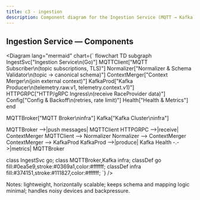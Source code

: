 ```yaml
---
title: c3 - ingestion
description: Component diagram for the Ingestion Service (MQTT → Kafka).
---
```


## Ingestion Service — Components

<Diagram lang="mermaid" chart={`
flowchart TD
  subgraph IngestSvc["Ingestion Service\n(Go)"]
    MQTTClient["MQTT Subscriber\n(topic subscriptions, TLS)"]
    Normalizer["Normalizer & Schema Validator\n(topic -> canonical schema)"]
    ContextMerger["Context Merger\n(join external context)"]
    KafkaProd["Kafka Producer\n(telemetry.raw.v1, telemetry.context.v1)"]
    HTTPGRPC["HTTP/gRPC Ingress\n(receive RaceProvider data)"]
    Config["Config & Backoff\n(retries, rate limit)"]
    Health["Health & Metrics"]
  end

  MQTTBroker["MQTT Broker\ninfra"]
  Kafka["Kafka Cluster\ninfra"]

  MQTTBroker -->|push messages| MQTTClient
  HTTPGRPC -->|receive| ContextMerger
  MQTTClient --> Normalizer
  Normalizer --> ContextMerger
  ContextMerger --> KafkaProd
  KafkaProd -->|produce| Kafka
  Health -.->|metrics| MQTTBroker

  class IngestSvc go;
  class MQTTBroker,Kafka infra;
  classDef go fill:#0ea5e9,stroke:#0369a1,color:#ffffff;
  classDef infra fill:#374151,stroke:#111827,color:#ffffff;
  `} />

Notes: lightweight, horizontally scalable; keeps schema and mapping logic minimal; handles noisy devices and backpressure.
